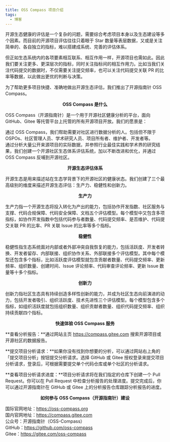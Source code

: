 ```yaml
---
title: OSS Compass 项目介绍
tags:
  - 博客
---
```


开源生态健康的评估是一个复杂的问题，需要综合考虑项目本身以及生态建设等多个因素。而目前的开源项目评估往往只着眼于 Star 数量等表层数据，又或是关注简单的、各自独立的指标，难以搭建成系统、完善的评估体系。

但正如生态系统内的各项要素相互联系、相互作用一样，开源项目也需如此。因此我们要关注更多、更深层次的指标，同时关注指标间的相互作用力。比如当我们关注代码提交的数据时，不仅需要关注提交频率，也可以关注代码提交关联 PR 的比率等数据，以此做出更优的判断与决策。

为了帮助更多项目快捷、准确地做出开源生态评估，我们推出了开源指南针 OSS Compass。

<!--truncate-->

<center>

**OSS Compass 是什么**

</center>
OSS Compass（开源指南针）是一个用于开源社区健康分析的平台，面向 GitHub、Gitee 等托管平台上托管的所有开源项目开放。我们的愿景是：

通过 OSS Compass，我们帮助需要对社区进行数据分析的人。包括但不限于 OSPOs、社区管理人员、学术研究人员、项目所有者、维护者、开发者等。  
通过分析大量公开来源项目的实际数据，并参照行业最佳实践和学术界的研究结果，我们创建一个开源社区生态体系评估系统，加以不断改进和优化，并通过 OSS Compass 反哺到开源社区。

<center>

**开源生态评估体系**

</center>
开源生态是用来描述站在生态学背景下的开源社区的健康状态。我们创建了三个最高级别的维度来描述开源生态评估：生产力、稳健性和创新力。
<center>

**生产力**

</center>

生产力指一个开源生态将投入转化为产出的能力，包括协作开发指数、社区服务与支撑、代码合规保障、代码安全保障、文档五个评估模型。每个模型中又包含多项指标，如协作开发指数中包括代码参与者数量、代码提交频率、是否维护、代码提交关联 PR 的比率、PR 关联 Issue 的比率等多个指标。

<center>

**稳健性**

</center>

稳健性指生态系统面对内部或者外部冲突自我恢复的能力，包括活跃度、开发者转换、开发者留存、内部联接、组织协作关系、外部联接多个评估模型。其中每个模型还包含多个指标，比如活跃度评估模型就包含贡献者数量、代码提交频率、更新频率、组织数量、创建时间、Issue 评论频率、代码审查评论频率、更新 Issue 数量等十多个指标。

<center>

**创新力**

</center>

创新力指社区生态具有持续创造多样性创新的能力，并成为社区生态向前演进的动力，包括开发者吸引、组织活跃度、技术先进性三个评估模型。每个模型包含多个指标，如组织活跃度就包括组织数量、组织贡献者数量、组织代码提交频率、组织持续贡献四个指标。

<center>

**快速体验 OSS Compass 服务**

</center>

**查看分析报告：**通过网站主页 https://compass.gitee.com 搜索开源项目或开源社区的数据报告。

**提交项目分析请求：**如果你没有找到你想要的分析，可以通过网站右上角的「提交项目分析」按钮提交分析请求。选择 GitHub 或 Gitee 授权登录来提交项目分析请求，登录后，可根据需要提交单个代码仓库或单个社区的分析请求。

**查看项目分析请求进度：**项目分析请求将在我们指定的仓库下创建一个 Pull Request。你可以在 Pull Request 中检查分析报告的处理进度。提交完成后，你可以通过开源指南针在 GitHub 或 Gitee 上的分析报告仓库跟踪分析报告的进度。

<center>

**如何参与 OSS Compass（开源指南针）建设**

</center>

国际官网地址：https://oss-compass.org  
国内官网地址：https://compass.gitee.com  
公众号：开源指南针（OSS-Compass）  
GitHub：https://github.com/oss-compass  
Gitee：https://gitee.com/oss-compass
